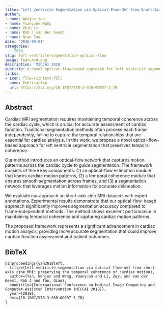 ```yaml
---
title: "Left Ventricle Segmentation via Optical-Flow-Net from Short-Axis Cine MRI: Preserving the Temporal Coherence of Cardiac Motion"
author: 
- name: Wenjun Yan
- name: Yuanyuan Wang
- name: Zeju Li
- name: Rob J van der Geest
- name: Qian Tao
date: '2018-09-01'
categories:
  - 2018
slug: left-ventricle-segmentation-optical-flow
image: featured.png
description: 'MICCAI 2018'
subtitle: A novel optical-flow-based approach for left ventricle segmentation preserving temporal coherence in cardiac MRI.
links:
- icon: file-richtext-fill
  name: Publication
  url: https://doi.org/10.1007/978-3-030-00937-3_70
---
```


## Abstract

Cardiac MRI segmentation requires maintaining temporal coherence across the cardiac cycle, which is crucial for accurate assessment of cardiac function. Traditional segmentation methods often process each frame independently, failing to capture the temporal relationships that are essential for cardiac analysis. In this work, we propose a novel optical-flow-based approach for left ventricle segmentation that preserves temporal coherence.

Our method introduces an optical-flow network that captures motion patterns across the cardiac cycle to guide segmentation. The framework consists of three key components: (1) an optical-flow estimation module that learns cardiac motion patterns, (2) a temporal coherence module that ensures smooth segmentation across frames, and (3) a segmentation network that leverages motion information for accurate delineation.

We evaluate our approach on short-axis cine MRI datasets with expert annotations. Experimental results demonstrate that our optical-flow-based approach significantly improves segmentation accuracy compared to frame-independent methods. The method shows excellent performance in maintaining temporal coherence and capturing cardiac motion patterns.

The proposed framework represents a significant advancement in cardiac motion analysis, providing more accurate segmentation that could improve cardiac function assessment and patient outcomes.

## BibTeX

```{=html}
<pre class="quarto-appendix-bibtex" data-clipboard-text="@inproceedings{yan2018left,
  title={Left ventricle segmentation via optical-flow-net from short-axis cine MRI: preserving the temporal coherence of cardiac motion},
  author={Yan, Wenjun and Wang, Yuanyuan and Li, Zeju and van der Geest, Rob J and Tao, Qian},
  booktitle={International Conference on Medical Image Computing and Computer-Assisted Intervention (MICCAI 2018)},
  year={2018},
  doi={10.1007/978-3-030-00937-3_70}
}"><code>@inproceedings{yan2018left,
  title={Left ventricle segmentation via optical-flow-net from short-axis cine MRI: preserving the temporal coherence of cardiac motion},
  author={Yan, Wenjun and Wang, Yuanyuan and Li, Zeju and van der Geest, Rob J and Tao, Qian},
  booktitle={International Conference on Medical Image Computing and Computer-Assisted Intervention (MICCAI 2018)},
  year={2018},
  doi={10.1007/978-3-030-00937-3_70}
}</code></pre>
``` 